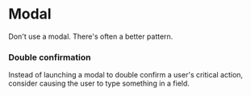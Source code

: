 
<Meta title="Components/Modal" />

# Modal

Don't use a modal. There's often a better pattern.

### Double confirmation

Instead of launching a modal to double confirm a user's critical action, consider causing the user to type something in a field.